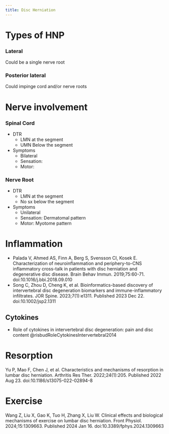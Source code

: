 ```yaml
---
title: Disc Herniation
---
```



# Types of HNP

:::{layout-ncol="3"}

### Lateral

Could be a single nerve root

### Posterior lateral
Could impinge cord and/or nerve roots

:::


# Nerve involvement

:::{layout-ncol="2"}
### Spinal Cord

- DTR
    - LMN at the segment
    - UMN Below the segment
- Symptoms
    - Bilateral
    - Sensation: 
    - Motor: 

### Nerve Root

- DTR
    - LMN at the segment
    - No sx below the segment
- Symptoms
    - Unilateral
    - Sensation: Dermatomal pattern
    - Motor: Myotome pattern

:::


# Inflammation

:::{.callout-note}

- Palada V, Ahmed AS, Finn A, Berg S, Svensson CI, Kosek E. Characterization of neuroinflammation and periphery-to-CNS inflammatory cross-talk in patients with disc herniation and degenerative disc disease. Brain Behav Immun. 2019;75:60-71. doi:10.1016/j.bbi.2018.09.010
- Song C, Zhou D, Cheng K, et al. Bioinformatics-based discovery of intervertebral disc degeneration biomarkers and immune-inflammatory infiltrates. JOR Spine. 2023;7(1):e1311. Published 2023 Dec 22. doi:10.1002/jsp2.1311
:::
## Cytokines

:::{.callout-note}

- Role of cytokines in intervertebral disc degeneration: pain and disc content @risbudRoleCytokinesIntervertebral2014
:::

# Resorption

:::{.callout-note}
Yu P, Mao F, Chen J, et al. Characteristics and mechanisms of resorption in lumbar disc herniation. Arthritis Res Ther. 2022;24(1):205. Published 2022 Aug 23. doi:10.1186/s13075-022-02894-8
:::

# Exercise

:::{.callout-note}
Wang Z, Liu X, Gao K, Tuo H, Zhang X, Liu W. Clinical effects and biological mechanisms of exercise on lumbar disc herniation. Front Physiol. 2024;15:1309663. Published 2024 Jan 16. doi:10.3389/fphys.2024.1309663
:::